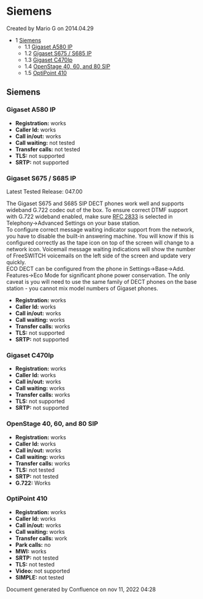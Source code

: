 
# Siemens 

 Created by  Mario G on 2014.04.29

* 1 [Siemens](#siemens)  
   * 1.1 [Gigaset A580 IP](#gigaset-a580-ip)  
   * 1.2 [Gigaset S675 / S685 IP](#gigaset-s675--s685-ip)  
   * 1.3 [Gigaset C470Ip](#gigaset-c470ip)  
   * 1.4 [OpenStage 40, 60, and 80 SIP](#openstage-40-60-and-80-sip)  
   * 1.5 [OptiPoint 410](#optipoint-410)

## Siemens

### Gigaset A580 IP

* **Registration:** works
* **Caller Id:** works
* **Call in/out:** works
* **Call waiting:** not tested
* **Transfer calls:** not tested
* **TLS:** not supported
* **SRTP:** not supported

### Gigaset S675 / S685 IP

Latest Tested Release: 047.00   
  
The Gigaset S675 and S685 SIP DECT phones work well and supports wideband G.722 codec out of the box. To ensure correct DTMF support with G.722 wideband enabled, make sure [RFC 2833](https://tools.ietf.org/html/rfc2833) is selected in Telephony->Advanced Settings on your base station.   
To configure correct message waiting indicator support from the network, you have to disable the built-in answering machine. You will know if this is configured correctly as the tape icon on top of the screen will change to a network icon. Voicemail message waiting indications will show the number of FreeSWITCH voicemails on the left side of the screen and update very quickly.   
ECO DECT can be configured from the phone in Settings->Base->Add. Features->Eco Mode for significant phone power conservation. The only caveat is you will need to use the same family of DECT phones on the base station - you cannot mix model numbers of Gigaset phones. 

* **Registration:** works
* **Caller Id:** works
* **Call in/out:** works
* **Call waiting:** works
* **Transfer calls:** works
* **TLS:** not supported
* **SRTP:** not supported

### Gigaset C470Ip

* **Registration:** works
* **Caller Id:** works
* **Call in/out:** works
* **Call waiting:** works
* **Transfer calls:** works
* **TLS:** not supported
* **SRTP:** not supported

### OpenStage 40, 60, and 80 SIP

* **Registration:** works
* **Caller Id:** works
* **Call in/out:** works
* **Call waiting:** works
* **Transfer calls:** works
* **TLS:** not tested
* **SRTP:** not tested
* **G.722:** Works

### OptiPoint 410

* **Registration:** works
* **Caller Id:** works
* **Call in/out:** works
* **Call waiting:** works
* **Transfer calls:** work
* **Park calls:** no
* **MWI:** works
* **SRTP:** not tested
* **TLS:** not tested
* **Video:** not supported
* **SIMPLE:** not tested

Document generated by Confluence on nov 11, 2022 04:28
